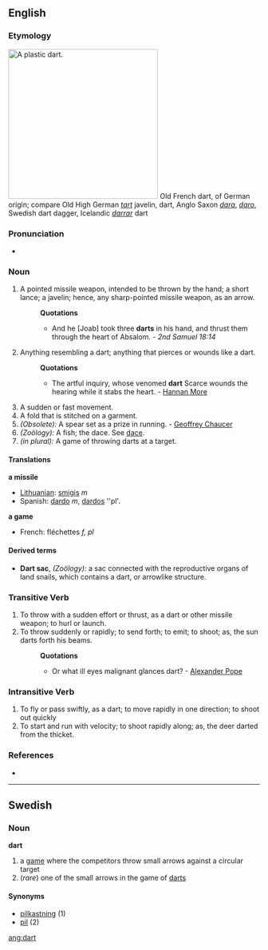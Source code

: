 ==English==

===Etymology===
[[Image:Plastic-Dart.jpg|300px|right|A plastic dart.]]
Old French dart, of German origin; compare Old High German ''[[tart]]'' javelin, dart, Anglo Saxon ''[[dara]]'', ''[[daro]]'', Swedish dart dagger, Icelandic ''[[darrar]]'' dart

===Pronunciation===
*{{audio|en-us-dart.ogg|Audio (US)}}

===Noun===
{{en-noun-reg}}

# A pointed missile weapon, intended to be thrown by the hand; a short lance; a javelin; hence, any sharp-pointed missile weapon, as an arrow.
#:'''Quotations'''
#:*And he [Joab] took three '''darts''' in his hand, and thrust them through the heart of Absalom. - ''2nd Samuel 18:14''
# Anything resembling a dart; anything that pierces or wounds like a dart.
#:'''Quotations'''
#:*The artful inquiry, whose venomed '''dart''' Scarce wounds the hearing while it stabs the heart. - [[Hannan More]]
# A sudden or fast movement.
# A fold that is stitched on a garment.
# ''(Obsolete):'' A spear set as a prize in running. - [[Geoffrey Chaucer]]
# ''(Zoölogy):'' A fish; the dace. See [[dace]]. 
# ''(in plural):'' A game of throwing darts at a target.

====Translations====
'''a missile'''
*[[Lithuanian]]: [[smigis]] ''m'' 
*Spanish: [[dardo]] ''m'', [[dardos]] ''pl'.

'''a game'''
*French: fléchettes ''f, pl'' 

====Derived terms====
*'''Dart sac''', ''(Zoölogy):'' a sac connected with the reproductive organs of land snails, which contains a dart, or arrowlike structure.

===Transitive Verb===
{{en-infl-reg-consonant|dart||}}

# To throw with a sudden effort or thrust, as a dart or other missile weapon; to hurl or launch.
# To throw suddenly or rapidly; to send forth; to emit; to shoot; as, the sun darts forth his beams.
#:'''Quotations'''
#:*Or what ill eyes malignant glances dart? - [[w:Alexander Pope|Alexander Pope]]

===Intransitive Verb===
{{en-infl-reg-consonant|dart||}}

# To fly or pass swiftly, as a dart; to move rapidly in one direction; to shoot out quickly
# To start and run with velocity; to shoot rapidly along; as, the deer darted from the thicket.

===References===
*{{R:1913}}

----

==Swedish==

===Noun===
'''dart'''

#a [[game]] where the competitors throw small arrows against a circular target
#(''rare'') one of the small arrows in the game of [[darts]]

====Synonyms====
*[[pilkastning]] (1)
*[[pil]] (2)

[[ang:dart]]